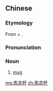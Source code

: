 {{also|马克杯}}
==Chinese==
{{zh-forms|s=马克杯|type=21|''phonetic''|delink=1}}

===Etymology===
From {{bor|zh|en|mug|notext=1}} + {{zh-l|杯|cup, glass}}.

===Pronunciation===
{{zh-pron
|m=mǎkèbēi
|w=3mo kheq pe
|cat=n
}}

===Noun===
{{zh-noun}}

# [[mug]] {{gloss|large cup}}

[[mg:馬克杯]]
[[zh:馬克杯]]